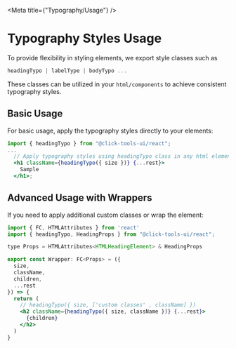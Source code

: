 
<Meta title={"Typography/Usage"} />

# Typography Styles Usage

To provide flexibility in styling elements, we export style classes such as

```jsx
headingTypo | labelType | bodyTypo ...
```

These classes can be utilized in your <code>html/components</code> to achieve consistent typography styles.

## Basic Usage

For basic usage, apply the typography styles directly to your elements:

```jsx
import { headingTypo } from "@click-tools-ui/react";
...
  // Apply typography styles using headingTypo class in any html element
  <h1 className={headingTypo({ size })} {...rest}>
    Sample
  </h1>;
```

## Advanced Usage with Wrappers

If you need to apply additional custom classes or wrap the element:

```jsx
import { FC, HTMLAttributes } from 'react'
import { headingTypo, HeadingProps } from "@click-tools-ui/react";

type Props = HTMLAttributes<HTMLHeadingElement> & HeadingProps

export const Wrapper: FC<Props> = ({
  size,
  className,
  children,
  ...rest
}) => {
  return (
    // headingTypo({ size, ['custom classes' , className] })
    <h2 className={headingTypo({ size, className })} {...rest}>
      {children}
    </h2>
  )
}
```
